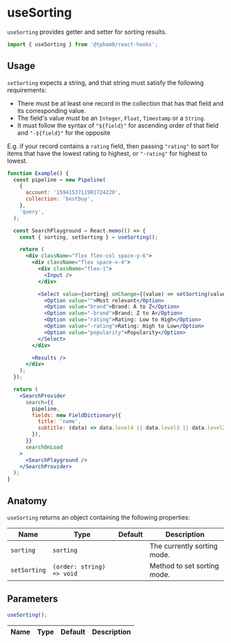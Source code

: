 
<SEO
  title="useSorting"
  scope={scopes.hooks}
  description="useSorting provides a getter and setter for sorting results."
/>

# useSorting

`useSorting` provides getter and setter for sorting results.

```js
import { useSorting } from '@tpham0/react-hooks';
```

## Usage

`setSorting` expects a string, and that string must satisfy the following requirements:

- There must be at least one record in the collection that has that field and its corresponding value.
- The field's value must be an `Integer`, `Float`, `Timestamp` or a `String`.
- It must follow the syntax of `"${field}"` for ascending order of that field and `"-${field}"` for the opposite

E.g. if your record contains a `rating` field, then passing `"rating"` to sort for items that have the lowest rating to highest, or `"-rating"` for highest to lowest.

```jsx
function Example() {
  const pipeline = new Pipeline(
    {
      account: '1594153711901724220',
      collection: 'bestbuy',
    },
    'query',
  );

  const SearchPlayground = React.memo(() => {
    const { sorting, setSorting } = useSorting();

    return (
      <div className="flex flex-col space-y-6">
        <div className="flex space-x-4">
          <div className="flex-1">
            <Input />
          </div>

          <Select value={sorting} onChange={(value) => setSorting(value)}>
            <Option value="">Most relevant</Option>
            <Option value="brand">Brand: A to Z</Option>
            <Option value="-brand">Brand: Z to A</Option>
            <Option value="rating">Rating: Low to High</Option>
            <Option value="-rating">Rating: High to Low</Option>
            <Option value="popularity">Popularity</Option>
          </Select>
        </div>

        <Results />
      </div>
    );
  });

  return (
    <SearchProvider
      search={{
        pipeline,
        fields: new FieldDictionary({
          title: 'name',
          subtitle: (data) => data.level4 || data.level3 || data.level2 || data.level1 || data.brand,
        }),
      }}
      searchOnLoad
    >
      <SearchPlayground />
    </SearchProvider>
  );
}
```

## Anatomy

`useSorting` returns an object containing the following properties:

| Name         | Type                      | Default | Description                 |
| ------------ | ------------------------- | ------- | --------------------------- |
| `sorting`    | `sorting`                 |         | The currently sorting mode. |
| `setSorting` | `(order: string) => void` |         | Method to set sorting mode. |

## Parameters

```js
useSorting();
```

| Name | Type | Default | Description |
| ---- | ---- | ------- | ----------- |
